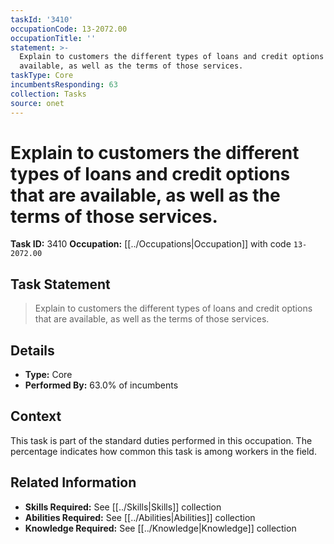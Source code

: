```yaml
---
taskId: '3410'
occupationCode: 13-2072.00
occupationTitle: ''
statement: >-
  Explain to customers the different types of loans and credit options that are
  available, as well as the terms of those services.
taskType: Core
incumbentsResponding: 63
collection: Tasks
source: onet
---
```

# Explain to customers the different types of loans and credit options that are available, as well as the terms of those services.

**Task ID:** 3410
**Occupation:** [[../Occupations|Occupation]] with code `13-2072.00`

## Task Statement

> Explain to customers the different types of loans and credit options that are available, as well as the terms of those services.

## Details

- **Type:** Core
- **Performed By:** 63.0% of incumbents

## Context

This task is part of the standard duties performed in this occupation. The percentage indicates how common this task is among workers in the field.

## Related Information

- **Skills Required:** See [[../Skills|Skills]] collection
- **Abilities Required:** See [[../Abilities|Abilities]] collection
- **Knowledge Required:** See [[../Knowledge|Knowledge]] collection
